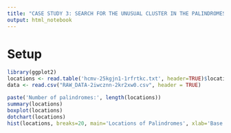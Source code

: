 ```yaml
---
title: "CASE STUDY 3: SEARCH FOR THE UNUSUAL CLUSTER IN THE PALINDROMES"
output: html_notebook
---
```


# Setup
```r
library(ggplot2)
locations <- read.table('hcmv-25kgjn1-1rfrtkc.txt', header=TRUE)$location
data <- read.csv("RAW_DATA-2iwcznn-2kr2xw0.csv", header = TRUE)

paste('Number of palindromes:', length(locations))
summary(locations)
boxplot(locations)
dotchart(locations)
hist(locations, breaks=20, main='Locations of Palindromes', xlab='Base Pair')
```